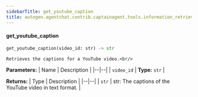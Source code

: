 ```yaml
---
sidebarTitle: get_youtube_caption
title: autogen.agentchat.contrib.captainagent.tools.information_retrieval.get_youtube_caption.get_youtube_caption
---
```


<code class="doc-symbol doc-symbol-heading doc-symbol-function"></code>
#### get_youtube_caption

```python
get_youtube_caption(video_id: str) -> str
```

    Retrieves the captions for a YouTube video.<br/>

<b>Parameters:</b>
| Name | Description |
|--|--|
| `video_id` | **Type:** `str` |

<b>Returns:</b>
| Type | Description |
|--|--|
| `str` | str: The captions of the YouTube video in text format. |

<br />